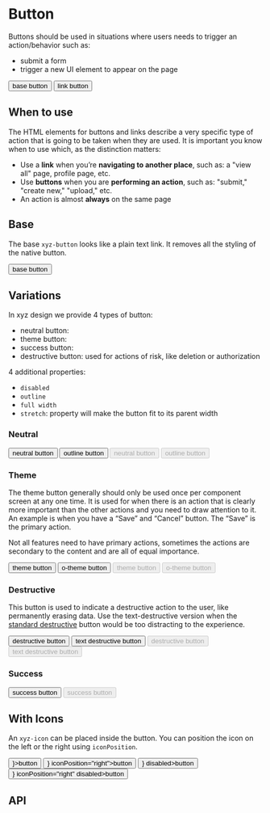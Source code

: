 

<Meta title="Button" component={Button} />

# Button

Buttons should be used in situations where users needs to trigger an action/behavior such as:

- submit a form
- trigger a new UI element to appear on the page

<Preview withToolbar>
  <Story name="button" parameters={{ decorators: [withKnobs] }}>
    <Button>base button</Button>
  </Story>
  <Story name="link button" parameters={{ decorators: [withKnobs] }}>
    <Button use="a">link button</Button>
  </Story>
</Preview>

## When to use

The HTML elements for buttons and links describe a very specific type of action that is going to be taken when they are used. It is important you know when to use which, as the distinction matters:

- Use a **link** when you’re **navigating to another place**, such as: a "view all" page, profile page, etc.
- Use **buttons** when you are **performing an action**, such as: "submit," "create new," "upload," etc.
- An action is almost **always** on the same page

## Base

The base `xyz-button` looks like a plain text link. It removes all the styling of the native button.

<Preview withToolbar>
  <Story name="base button" parameters={{ decorators: [withKnobs] }}>
    <Button>base button</Button>
  </Story>
</Preview>

## Variations

In xyz design we provide 4 types of button:

- neutral button:
- theme button:
- success button:
- destructive button: used for actions of risk, like deletion or authorization

4 additional properties:

- `disabled`
- `outline`
- `full width`
- `stretch`: property will make the button fit to its parent width

### Neutral

<Preview withToolbar>
  <Story name="neutral button" parameters={{ decorators: [withKnobs] }}>
    <Button isNeutral>neutral button</Button>
  </Story>
  <Story name="outline button" parameters={{ decorators: [withKnobs] }}>
    <Button isOutline>outline button</Button>
  </Story>
</Preview>

<Preview withToolbar>
  <Story name="disabled neutral button" parameters={{ decorators: [withKnobs] }}>
    <Button isNeutral disabled>neutral button</Button>
  </Story>
  <Story name="disabled outline button" parameters={{ decorators: [withKnobs] }}>
    <Button isOutline disabled>outline button</Button>
  </Story>
</Preview>

### Theme

The theme button generally should only be used once per component screen at any one time. It is used for when there is an action that is clearly more important than the other actions and you need to draw attention to it. An example is when you have a “Save” and “Cancel” button. The “Save” is the primary action.

Not all features need to have primary actions, sometimes the actions are secondary to the content and are all of equal importance.

<Preview withToolbar>
  <Story name="theme button" parameters={{ decorators: [withKnobs] }}>
    <Button isTheme>theme button</Button>
  </Story>
  <Story name="outline theme button" parameters={{ decorators: [withKnobs] }}>
    <Button isOutlineTheme>o-theme button</Button>
  </Story>
</Preview>

<Preview withToolbar>
  <Story name="disabled theme button" parameters={{ decorators: [withKnobs] }}>
    <Button isTheme disabled>theme button</Button>
  </Story>
  <Story name="disabled outline theme button" parameters={{ decorators: [withKnobs] }}>
    <Button isOutlineTheme disabled>o-theme button</Button>
  </Story>
</Preview>

### Destructive

This button is used to indicate a destructive action to the user, like permanently erasing data. Use the text-destructive version when the [standard destructive](#Destructive) button would be too distracting to the experience.

<Preview withToolbar>
  <Story name="destructive button" parameters={{ decorators: [withKnobs] }}>
    <Button isDestructive>destructive button</Button>
  </Story>
  <Story name="text destructive button" parameters={{ decorators: [withKnobs] }}>
    <Button isTextDestructive>text destructive button</Button>
  </Story>
</Preview>

<Preview withToolbar>
  <Story name="disabled destructive button" parameters={{ decorators: [withKnobs] }}>
    <Button isDestructive disabled>destructive button</Button>
  </Story>
  <Story name="disabled text destructive button" parameters={{ decorators: [withKnobs] }}>
    <Button isTextDestructive disabled>text destructive button</Button>
  </Story>
</Preview>

### Success

<Preview withToolbar>
  <Story name="success button" parameters={{ decorators: [withKnobs] }}>
    <Button isSuccess>success button</Button>
  </Story>
</Preview>

<Preview withToolbar>
  <Story name="disabled success button" parameters={{ decorators: [withKnobs] }}>
    <Button isSuccess disabled>success button</Button>
  </Story>
</Preview>

## With Icons

An `xyz-icon` can be placed inside the button. You can position the icon on the left or the right using `iconPosition`.

<Preview withToolbar>
  <Story name="button with left icon" parameters={{ decorators: [withKnobs] }}>
    <Button isOutline icon={<IconDownload />}>button</Button>
  </Story>
  <Story name="button with right icon" parameters={{ decorators: [withKnobs] }}>
    <Button isOutline icon={<IconDownload />} iconPosition="right">button</Button>
  </Story>
</Preview>

<Preview withToolbar>
  <Story name="disabled button with left icon" parameters={{ decorators: [withKnobs] }}>
    <Button isOutline icon={<IconDownload />} disabled>button</Button>
  </Story>
  <Story name="disabled button with right icon" parameters={{ decorators: [withKnobs] }}>
    <Button isOutline icon={<IconDownload />} iconPosition="right" disabled>button</Button>
  </Story>
</Preview>

## API

<Props of={Button} />